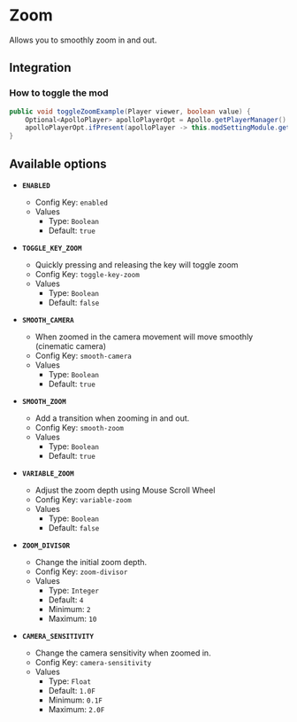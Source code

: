 # Zoom

Allows you to smoothly zoom in and out.

## Integration

### How to toggle the mod

```java
public void toggleZoomExample(Player viewer, boolean value) {
    Optional<ApolloPlayer> apolloPlayerOpt = Apollo.getPlayerManager().getPlayer(viewer.getUniqueId());
    apolloPlayerOpt.ifPresent(apolloPlayer -> this.modSettingModule.getOptions().set(apolloPlayer, ModZoom.ENABLED, value));
}
```

## Available options

- __`ENABLED`__
    - Config Key: `enabled`
    - Values
        - Type: `Boolean`
        - Default: `true`

- __`TOGGLE_KEY_ZOOM`__
    - Quickly pressing and releasing the key will toggle zoom
    - Config Key: `toggle-key-zoom`
    - Values
        - Type: `Boolean`
        - Default: `false`

- __`SMOOTH_CAMERA`__
    - When zoomed in the camera movement will move smoothly (cinematic camera)
    - Config Key: `smooth-camera`
    - Values
        - Type: `Boolean`
        - Default: `true`

- __`SMOOTH_ZOOM`__
    - Add a transition when zooming in and out.
    - Config Key: `smooth-zoom`
    - Values
        - Type: `Boolean`
        - Default: `true`

- __`VARIABLE_ZOOM`__
    - Adjust the zoom depth using Mouse Scroll Wheel
    - Config Key: `variable-zoom`
    - Values
        - Type: `Boolean`
        - Default: `false`

- __`ZOOM_DIVISOR`__
    - Change the initial zoom depth.
    - Config Key: `zoom-divisor`
    - Values
        - Type: `Integer`
        - Default: `4`
        - Minimum: `2`
        - Maximum: `10`

- __`CAMERA_SENSITIVITY`__
    - Change the camera sensitivity when zoomed in.
    - Config Key: `camera-sensitivity`
    - Values
        - Type: `Float`
        - Default: `1.0F`
        - Minimum: `0.1F`
        - Maximum: `2.0F`

